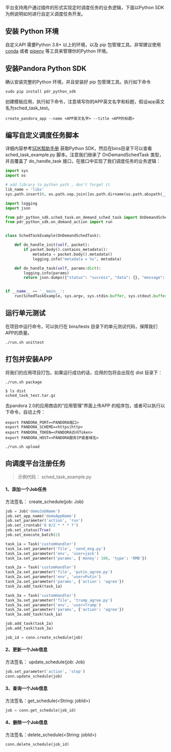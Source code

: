 平台支持用户通过插件的形式实现定时调度任务的业务逻辑，下面以Python SDK为例说明如何进行自定义调度任务开发。

## 安装 Python 环境

自定义API 需要Python 3.8+ 以上的环境，以及 pip 包管理工具。非常建议使用 [conda](https://docs.conda.io/projects/conda/en/latest/user-guide/install/) 或者 [pipenv](https://github.com/pypa/pipenv) 等工具来管理你的Python 环境。


## 安装Pandora Python SDK

确认安装完整的Python 环境，并且安装好 pip 包管理工具。执行如下命令

```shell
sudo pip install pdr_python_sdk
```

创建模板应用，执行如下命令，注意填写你的APP英文名字和标题，假设app英文名为sched_task_test。

```shell
create_pandora_app --name <APP英文名字> --title <APP的标题>
```

## 编写自定义调度任务脚本

详细内容参考[SDK帮助手册](/express/sdk/7282/custom-operators-sdk) 获取Python SDK，然后在bins目录下可以查看 sched_task_example.py 脚本。注意我们继承了 OnDemandSchedTask 类型，并且覆盖了 do_handle_task 接口，在接口中实现了我们调度任务的业务逻辑：

```python
import sys
import os

# add library to python path , don't forget it
lib_name = 'libs'
sys.path.insert(0, os.path.sep.join([os.path.dirname(os.path.abspath(__file__)), lib_name]))

import logging
import json

from pdr_python_sdk.sched_task.on_demand_sched_task import OnDemandSchedTask
from pdr_python_sdk.on_demand_action import run


class SchedTaskExample(OnDemandSchedTask):

    def do_handle_init(self, packet):
        if packet.body().contains_metadata():
            metadata = packet.body().metadata()
            logging.info("metadata = %s", metadata)

    def do_handle_task(self, params:dict):
        logging.info(params)
        return json.dumps({"status": "success", "data": {}, "message": "successful"})


if __name__ == '__main__':
    run(SchedTaskExample, sys.argv, sys.stdin.buffer, sys.stdout.buffer)

```

## 运行单元测试

在项目中运行命令，可以执行在 bins/tests 目录下的单元测试代码，保障我们APP的质量。


```shell
./run.sh unittest
```


## 打包并安装APP

将我们的应用项目打包，如果运行成功的话，应用的包将会出现在 dist 目录下：

```shell
./run.sh package 

$ ls dist 
sched_task_test.tar.gz
```

去pandora 2.0的应用商店的“应用管理”界面上传APP 的程序包，或者可以执行以下命令，自动上传：

```shell
export PANDORA_PORT=<PANDORA端口>
export PANDORA_SCHEME=<https|http>
export PANDORA_TOKEN=<PANDORA访问Token>
export PANDORA_HOST=<PANDORA服务IP或者域名>

./run.sh upload
```


## 向调度平台注册任务

> 示例代码： sched_task_example.py 

#### 1、添加一个Job任务

方法签名： create_schedule(job: Job)

```python
job = Job('demoJobName')
job.set_app_name('demoAppName')
job.set_parameter('action', 'run')
job.set_crontab('0 0/2 * * * ?')
job.set_status(True)
job.set_execute_batch(2)

task_1a = Task('customHandler')
task_1a.set_parameter('file', 'send_msg.py')
task_1a.set_parameter('env', 'user=jack')
task_1a.set_parameter('params', {'money': 100, 'type': 'RMB'})

task_2a = Task('customHandler')
task_2a.set_parameter('file', 'putin_agree.py')
task_2a.set_parameter('env', 'user=Putin')
task_2a.set_parameter('params', {'action': 'agree'})
task_2a.add_task(task_1a)

task_3a = Task('customHandler')
task_3a.set_parameter('file', 'trump_agree.py')
task_3a.set_parameter('env', 'user=Trump')
task_3a.set_parameter('params', {'action': 'agree'})
task_3a.add_task(task_1a)

job.add_task(task_2a)
job.add_task(task_3a)

job_id = conn.create_schedule(job)
```

#### 2、更新一个Job信息

方法签名： update_schedule(job: Job)

```python
job.set_parameter('action', 'stop')
conn.update_schedule(job)
```

#### 3、查询一个Job信息

方法签名：get_schedule(<String: jobId>)

```python
job = conn.get_schedule(job_id)
```

#### 4、删除一个Job信息

方法签名：delete_schedule(<String: jobId>)

```python
conn.delete_schedule(job_id)
```
